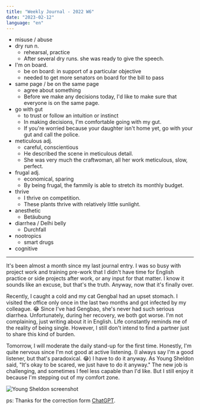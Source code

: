 ```yaml
---
title: "Weekly Journal - 2022 W6"
date: "2023-02-12"
language: "en"
---
```


- misuse / abuse
- dry run n.
  - rehearsal, practice
  - After several dry runs. she was ready to give the speech.
- I'm on board.
  - be on board: in support of a particular objective
  - needed to get more senators on board for the bill to pass
- same page / be on the same page
  - agree about something
  - Before we make any decisions today, I'd like to make sure that everyone is on the same page.
- go with gut
  - to trust or follow an intuition or instinct
  - In making decisions, I'm comfortable going with my gut.
  - If you're worried because your daughter isn't home yet, go with your gut and call the police.
- meticulous adj.
  - careful, conscientious
  - He described the scene in meticulous detail.
  - She was very much the craftwoman, all her work meticulous, slow, perfect.
- frugal adj.
  - economical, sparing
  - By being frugal, the fammily is able to stretch its monthly budget.
- thrive
  - I thrive on competition.
  - These plants thrive with relatively little sunlight.
- anesthetic
  - Betäubung
- diarrhea / Delhi belly
  - Durchfall
- nootropics
  - smart drugs
- cognitive

---

It's been almost a month since my last journal entry. I was so busy with project work and training pre-work that I didn't have time for English practice or side projects after work, or any input for that matter. I know it sounds like an excuse, but that's the truth. Anyway, now that it's finally over.

Recently, I caught a cold and my cat Gengbal had an upset stomach. I visited the office only once in the last two months and got infected by my colleague. 😂 Since I've had Gengbao, she's never had such serious diarrhea. Unfortunately, during her recovery, we both got worse. I'm not complaining, just writing about it in English. Life constantly reminds me of the reality of being single. However, I still don't intend to find a partner just to share this kind of burden.

Tomorrow, I will moderate the daily stand-up for the first time. Honestly, I'm quite nervous since I'm not good at active listening. (I always say I'm a good listener, but that's paradoxical. 😂) I have to do it anyway. As Young Sheldon said, "It's okay to be scared, we just have to do it anyway." The new job is challenging, and sometimes I feel less capable than I'd like. But I still enjoy it because I'm stepping out of my comfort zone.

![Young Sheldon screenshot](/young_sheldon.JPG)

ps: Thanks for the correction form [ChatGPT](https://openai.com/blog/chatgpt/).
